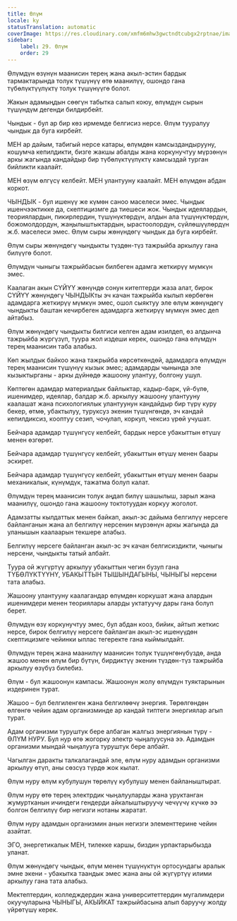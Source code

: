 ```yaml
---
title: Өлүм
locale: ky
statusTranslation: automatic
coverImage: https://res.cloudinary.com/xmfm6mhw3gwctndtcubgx2rptnae/image/upload/v1740337243/small_cover_educacion_fundamental_a051170f1c.webp
sidebar:
    label: 29. Өлүм
    order: 29
---
```

Өлүмдүн өзүнүн маанисин терең жана акыл-эстин бардык тармактарында толук түшүнүү өтө маанилүү, ошондо гана түбөлүктүүлүктү толук түшүнүүгө болот.

Жакын адамыңдын сөөгүн табытка салып коюу, өлүмдүн сырын түшүндүм дегенди билдирбейт.

Чындык - бул ар бир көз ирмемде белгисиз нерсе. Өлүм тууралуу чындык да буга кирбейт.

МЕН ар дайым, табигый нерсе катары, өлүмдөн камсыздандырууну, кошумча кепилдикти, бизге жакшы абалды жана коркунучтуу мүрзөнүн аркы жагында кандайдыр бир түбөлүктүүлүктү камсыздай турган бийликти каалайт.

МЕН өзүм өлгүсү келбейт. МЕН улантууну каалайт. МЕН өлүмдөн абдан коркот.

ЧЫНДЫК - бул ишенүү же күмөн саноо маселеси эмес. Чындык ишенчээктикке да, скептицизмге да тиешеси жок. Чындык идеялардын, теориялардын, пикирлердин, түшүнүктөрдүн, алдын ала түшүнүктөрдүн, божомолдордун, жаңылыштыктардын, ырастоолордун, сүйлөшүүлөрдүн ж.б. маселеси эмес. Өлүм сыры жөнүндөгү чындык да буга кирбейт.

Өлүм сыры жөнүндөгү чындыкты түздөн-түз тажрыйба аркылуу гана билүүгө болот.

Өлүмдүн чыныгы тажрыйбасын билбеген адамга жеткирүү мүмкүн эмес.

Каалаган акын СҮЙҮҮ жөнүндө сонун китептерди жаза алат, бирок СҮЙҮҮ жөнүндөгү ЧЫНДЫКты эч качан тажрыйба кылып көрбөгөн адамдарга жеткирүү мүмкүн эмес, ошол сыяктуу эле өлүм жөнүндөгү чындыкты баштан кечирбеген адамдарга жеткирүү мүмкүн эмес деп айтабыз.

Өлүм жөнүндөгү чындыкты билгиси келген адам изилдеп, өз алдынча тажрыйба жүргүзүп, туура жол издеши керек, ошондо гана өлүмдүн терең маанисин таба алабыз.

Көп жылдык байкоо жана тажрыйба көрсөткөндөй, адамдарга өлүмдүн терең маанисин түшүнүү кызык эмес; адамдарды чынында эле кызыктырганы - аркы дүйнөдө жашоону улантуу, болгону ушул.

Көптөгөн адамдар материалдык байлыктар, кадыр-барк, үй-бүлө, ишенимдер, идеялар, балдар ж.б. аркылуу жашоону улантууну каалашат жана психологиялык улантуунун кандайдыр бир түрү куру бекер, өтмө, убактылуу, туруксуз экенин түшүнгөндө, эч кандай кепилдиксиз, кооптуу сезип, чочулап, коркуп, чексиз үрөй учушат.

Бейчара адамдар түшүнгүсү келбейт, бардык нерсе убакыттын өтүшү менен өзгөрөт.

Бейчара адамдар түшүнгүсү келбейт, убакыттын өтүшү менен баары эскирет.

Бейчара адамдар түшүнгүсү келбейт, убакыттын өтүшү менен баары механикалык, күнүмдүк, тажатма болуп калат.

Өлүмдүн терең маанисин толук аңдап билүү шашылыш, зарыл жана маанилүү, ошондо гана жашоону токтотуудан коркуу жоголот.

Адамзатты кылдаттык менен байкап, акыл-эс дайыма белгилүү нерсеге байланганын жана ал белгилүү нерсенин мүрзөнүн аркы жагында да уланышын каалаарын текшере алабыз.

Белгилүү нерсеге байланган акыл-эс эч качан белгисиздикти, чыныгы нерсени, чындыкты татый албайт.

Туура ой жүгүртүү аркылуу убакыттын чегин бузуп гана ТҮБӨЛҮКТҮҮНҮ, УБАКЫТТЫН ТЫШЫНДАГЫНЫ, ЧЫНЫГЫ нерсени тата алабыз.

Жашоону улантууну каалагандар өлүмдөн коркушат жана алардын ишенимдери менен теориялары аларды уктатуучу дары гана болуп берет.

Өлүмдүн өзү коркунучтуу эмес, бул абдан кооз, бийик, айтып жеткис нерсе, бирок белгилүү нерсеге байланган акыл-эс ишенүүдөн скептицизмге чейинки ыплас тегеректе гана кыймылдайт.

Өлүмдүн терең жана маанилүү маанисин толук түшүнгөнүбүздө, анда жашоо менен өлүм бир бүтүн, бирдиктүү экенин түздөн-түз тажрыйба аркылуу өзүбүз билебиз.

Өлүм - бул жашоонун кампасы. Жашоонун жолу өлүмдүн туяктарынын издеринен турат.

Жашоо – бул белгиленген жана белгилөөчү энергия. Төрөлгөндөн өлгөнгө чейин адам организминде ар кандай типтеги энергиялар агып турат.

Адам организми туруштук бере албаган жалгыз энергиянын түрү - ӨЛҮМ НУРУ. Бул нур өтө жогорку электр чыңалуусуна ээ. Адамдын организми мындай чыңалууга туруштук бере албайт.

Чагылган даракты талкалагандай эле, өлүм нуру адамдын организми аркылуу өтүп, аны сөзсүз түрдө жок кылат.

Өлүм нуру өлүм кубулушун төрөлүү кубулушу менен байланыштырат.

Өлүм нуру өтө терең электрдик чыңалууларды жана уруктанган жумуртканын ичиндеги гендерди айкалыштыруучу чечүүчү күчкө ээ болгон белгилүү бир негизги нотаны жаратат.

Өлүм нуру адамдын организмин анын негизги элементтерине чейин азайтат.

ЭГО, энергетикалык МЕН, тилекке каршы, биздин урпактарыбызда уланат.

Өлүм жөнүндөгү чындык, өлүм менен түшүнүктүн ортосундагы аралык эмне экени - убакытка таандык эмес жана аны ой жүгүртүү илими аркылуу гана тата алабыз.

Мектептердин, колледждердин жана университеттердин мугалимдери окуучуларына ЧЫНЫГЫ, АКЫЙКАТ тажрыйбасына алып баруучу жолду үйрөтүшү керек.

